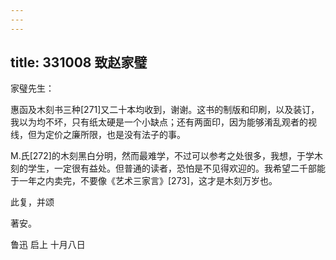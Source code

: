 ```yaml
---
---
---
```

title: 331008 致赵家璧
---




家璧先生：

惠函及木刻书三种[271]又二十本均收到，谢谢。这书的制版和印刷，以及装订，我以为均不坏，只有纸太硬是一个小缺点；还有两面印，因为能够淆乱观者的视线，但为定价之廉所限，也是没有法子的事。

M.氏[272]的木刻黑白分明，然而最难学，不过可以参考之处很多，我想，于学木刻的学生，一定很有益处。但普通的读者，恐怕是不见得欢迎的。我希望二千部能于一年之内卖完，不要像《艺术三家言》[273]，这才是木刻万岁也。

此复，并颂

著安。

鲁迅 启上 十月八日